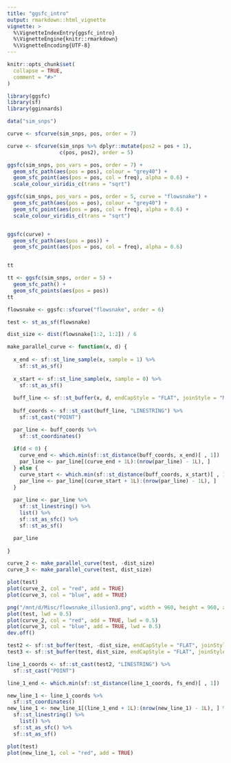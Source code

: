 ```yaml
---
title: "ggsfc_intro"
output: rmarkdown::html_vignette
vignette: >
  %\VignetteIndexEntry{ggsfc_intro}
  %\VignetteEngine{knitr::rmarkdown}
  %\VignetteEncoding{UTF-8}
---
```


```r
knitr::opts_chunk$set(
  collapse = TRUE,
  comment = "#>"
)
```


```r
library(ggsfc)
library(sf)
library(gginnards)
```

```r
data("sim_snps")

curve <- sfcurve(sim_snps, pos, order = 7)

curve <- sfcurve(sim_snps %>% dplyr::mutate(pos2 = pos + 1), 
                 c(pos, pos2), order = 5)

ggsfc(sim_snps, pos_vars = pos, order = 7) + 
  geom_sfc_path(aes(pos = pos), colour = "grey40") +
  geom_sfc_point(aes(pos = pos, col = freq), alpha = 0.6) +
  scale_colour_viridis_c(trans = "sqrt")

ggsfc(sim_snps, pos_vars = pos, order = 5, curve = "flowsnake") + 
  geom_sfc_path(aes(pos = pos), colour = "grey40") +
  geom_sfc_point(aes(pos = pos, col = freq), alpha = 0.6) +
  scale_colour_viridis_c(trans = "sqrt")


ggsfc(curve) + 
  geom_sfc_path(aes(pos = pos)) +
  geom_sfc_point(aes(pos = pos, col = freq), alpha = 0.6)


tt

tt <- ggsfc(sim_snps, order = 5) +
  geom_sfc_path() +
  geom_sfc_points(aes(pos = pos))
tt
```



```r

flowsnake <- ggsfc::sfcurve("flowsnake", order = 6)

test <- st_as_sf(flowsnake)

dist_size <- dist(flowsnake[1:2, 1:2]) / 6

make_parallel_curve <- function(x, d) {
  
  x_end <- sf::st_line_sample(x, sample = 1) %>%
    sf::st_as_sf()
  
  x_start <- sf::st_line_sample(x, sample = 0) %>%
    sf::st_as_sf()
  
  buff_line <- sf::st_buffer(x, d, endCapStyle = "FLAT", joinStyle = "MITRE", singleSide = TRUE, mitreLimit = 100)
  
  buff_coords <- sf::st_cast(buff_line, "LINESTRING") %>%
    sf::st_cast("POINT")

  par_line <- buff_coords %>%
    sf::st_coordinates()
  
  if(d < 0) {
    curve_end <- which.min(sf::st_distance(buff_coords, x_end)[ , 1])
    par_line <- par_line[(curve_end + 1L):(nrow(par_line) - 1L), ]
  } else {
    curve_start <- which.min(sf::st_distance(buff_coords, x_start)[ , 1])
    par_line <- par_line[(curve_start + 1L):(nrow(par_line) - 1L), ]
  }
  
  par_line <- par_line %>%
    sf::st_linestring() %>%
    list() %>%
    sf::st_as_sfc() %>%
    sf::st_as_sf()

  par_line
  
}

curve_2 <- make_parallel_curve(test, -dist_size)
curve_3 <- make_parallel_curve(test, dist_size)

plot(test)
plot(curve_2, col = "red", add = TRUE)
plot(curve_3, col = "blue", add = TRUE)

png("/mnt/d/Misc/flowsnake_illusion3.png", width = 960, height = 960, antialias = "gray")
plot(test, lwd = 0.5)
plot(curve_2, col = "red", add = TRUE, lwd = 0.5)
plot(curve_3, col = "blue", add = TRUE, lwd = 0.5)
dev.off()

test2 <- sf::st_buffer(test, -dist_size, endCapStyle = "FLAT", joinStyle = "MITRE", singleSide = TRUE, mitreLimit = 100)
test3 <- sf::st_buffer(test, dist_size, endCapStyle = "FLAT", joinStyle = "MITRE", singleSide = TRUE, mitreLimit = 100)

line_1_coords <- sf::st_cast(test2, "LINESTRING") %>%
  sf::st_cast("POINT")

line_1_end <- which.min(sf::st_distance(line_1_coords, fs_end)[ , 1])

new_line_1 <- line_1_coords %>%
  sf::st_coordinates()
new_line_1 <- new_line_1[(line_1_end + 1L):(nrow(new_line_1) - 1L), ] %>%
  sf::st_linestring() %>%
    list() %>%
  sf::st_as_sfc() %>%
  sf::st_as_sf()

plot(test)
plot(new_line_1, col = "red", add = TRUE)


```
